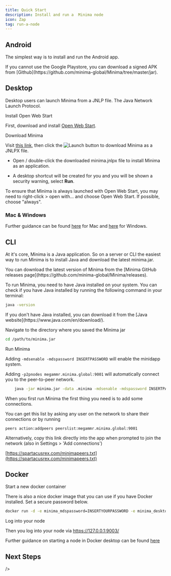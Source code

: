 ---
title: Quick Start
description: Install and run a  Minima node
icon: Zap
tag: run-a-node
---

## Android

The simplest way is to install and run the Android app.

<a href="https://play.google.com/store/apps/details?id=com.minima.android">
<GoogelPlayIcon />
</a>

<Callout title="Note" type="info">
  If you cannot use the Google Playstore, you can download a signed APK from [Github](https://github.com/minima-global/Minima/tree/master/jar).
</Callout>


## Desktop

Desktop users can launch Minima from a JNLP file. The Java Network Launch Protocol.

<Steps>

<Step>

<Heading as="h3">Install Open Web Start</Heading>

First, download and install [Open Web Start](https://openwebstart.com/download/).

</Step>

<Step>

<Heading as="h3">Download Minima</Heading>

Visit [this link](https://spartacusrex.com/jnlp.html), then click the ![Launch button](/img/runanode/jws-launch-button.png) to download Minima as a JNLPX file.

- Open / double-click the downloaded minima.jnlpx file to install Minima as an application. 

- A desktop shortcut will be created for you and you will be shown a security warning, select **Run**.

To ensure that Minima is always launched with Open Web Start, you may need to right-click > open with... and choose Open Web Start. If possible, choose "always".

</Step>

</Steps>

### Mac & Windows
Further guidance can be found [here](/docs/run-a-node/mac) for Mac and [here](/docs/run-a-node/windows) for Windows.

## CLI

At it's core, Minima is a Java application. So on a server or CLI the easiest way to run Minima is to install Java and download the latest minima.jar.

<Callout title="Note" type="info">
  You can download the latest version of Minima from the [Minima GitHub releases
  page](https://github.com/minima-global/Minima/releases).

</Callout>

To run Minima, you need to have Java installed on your system. You can check if you have Java installed by running the following command in your terminal:

```bash title="Terminal"
java -version
```

<Callout title="Note" type="info">
  If you don't have Java installed, you can download it from the [Java
  website](https://www.java.com/en/download/).
</Callout>

<Steps>

<Step>

<Heading as="h3">Navigate to the directory where you saved the Minima jar</Heading>

```bash title="Terminal"
cd /path/to/minima.jar
```

</Step>

  <Step>
<Heading as="h3">Run Minima</Heading>

Adding `-mdsenable -mdspassword INSERTPASSWORD` will enable the minidapp system.

Adding `-p2pnodes megammr.minima.global:9001` will automatically connect you to the peer-to-peer network.

```bash title="Terminal"
    java -jar minima.jar -data .minima -mdsenable -mdspassword INSERTPASSWORD
```

<Callout title="Tip" type="info">
 When you first run Minima the first thing you need is to add some connections.

You can get this list by asking any user on the network to share their connections or by running

```
peers action:addpeers peerslist:megammr.minima.global:9001
```

Alternatively, copy this link directly into the app when prompted to join the network (also in Settings > 'Add connections')

[https://spartacusrex.com/minimapeers.txt](https://spartacusrex.com/minimapeers.txt)

</Callout>
  </Step>
</Steps>



## Docker

<Steps>

<Step>

<Heading as="h3">Start a new docker container</Heading>

There is also a nice docker image that you can use if you have Docker installed. Set a secure password below.

```bash title="Terminal"
docker run -d -e minima_mdspassword=INSERTYOURPASSWORD -e minima_desktop=true -v ~/minimadocker:/home/minima/data -p 9001-9003:9001-9003 --restart unless-stopped --name minima minimaglobal/minima:latest
```

</Step>

<Step>

<Heading as="h3">Log into your node</Heading>



Then you log into your node via https://127.0.0.1:9003/

Further guidance on starting a node in Docker desktop can be found [here](/docs/run-a-node/docker-desktop)

</Step>

</Steps>

## Next Steps

 <Cards>
  <Card
    title="Join the network"
    description="Join the Minima network"
    href="/docs/user-guides/join-the-network"

/>

  <Card
    title="Lock your wallet"
    description="Learn how to lock your wallet"
    href="/docs/user-guides/security/lock-your-wallet"
/>

  <Card
    title="Secure your seedphrase"
    description="Learn how to secure your seedphrase"
    href="/docs/user-guides/secure-your-seedphrase"
  />
  <Card
    href="/docs/user-guides/set-your-profile"
    title="Set your profile"
    description="Learn how to set your profile"
  />
</Cards>
